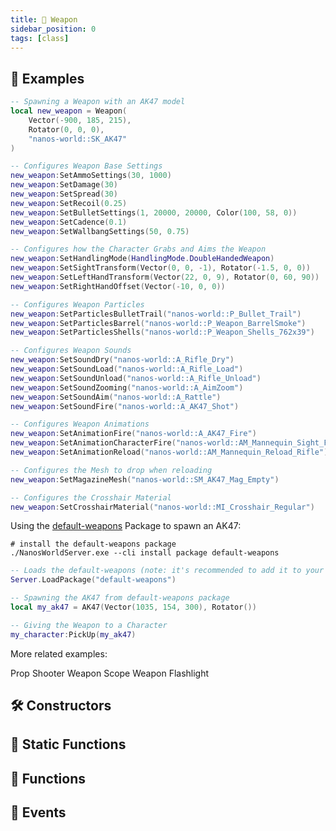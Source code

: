 ```yaml
---
title: 🔫 Weapon
sidebar_position: 0
tags: [class]
---
```


<HeaderDeclaration type="Class" name="Weapon" image="/img/docs/weapon.webp" />


## 🎒 Examples

```lua title="Server/Index.lua" showLineNumbers
-- Spawning a Weapon with an AK47 model
local new_weapon = Weapon(
    Vector(-900, 185, 215),
    Rotator(0, 0, 0),
    "nanos-world::SK_AK47"
)

-- Configures Weapon Base Settings
new_weapon:SetAmmoSettings(30, 1000)
new_weapon:SetDamage(30)
new_weapon:SetSpread(30)
new_weapon:SetRecoil(0.25)
new_weapon:SetBulletSettings(1, 20000, 20000, Color(100, 58, 0))
new_weapon:SetCadence(0.1)
new_weapon:SetWallbangSettings(50, 0.75)

-- Configures how the Character Grabs and Aims the Weapon
new_weapon:SetHandlingMode(HandlingMode.DoubleHandedWeapon)
new_weapon:SetSightTransform(Vector(0, 0, -1), Rotator(-1.5, 0, 0))
new_weapon:SetLeftHandTransform(Vector(22, 0, 9), Rotator(0, 60, 90))
new_weapon:SetRightHandOffset(Vector(-10, 0, 0))

-- Configures Weapon Particles
new_weapon:SetParticlesBulletTrail("nanos-world::P_Bullet_Trail")
new_weapon:SetParticlesBarrel("nanos-world::P_Weapon_BarrelSmoke")
new_weapon:SetParticlesShells("nanos-world::P_Weapon_Shells_762x39")

-- Configures Weapon Sounds
new_weapon:SetSoundDry("nanos-world::A_Rifle_Dry")
new_weapon:SetSoundLoad("nanos-world::A_Rifle_Load")
new_weapon:SetSoundUnload("nanos-world::A_Rifle_Unload")
new_weapon:SetSoundZooming("nanos-world::A_AimZoom")
new_weapon:SetSoundAim("nanos-world::A_Rattle")
new_weapon:SetSoundFire("nanos-world::A_AK47_Shot")

-- Configures Weapon Animations
new_weapon:SetAnimationFire("nanos-world::A_AK47_Fire")
new_weapon:SetAnimationCharacterFire("nanos-world::AM_Mannequin_Sight_Fire")
new_weapon:SetAnimationReload("nanos-world::AM_Mannequin_Reload_Rifle")

-- Configures the Mesh to drop when reloading
new_weapon:SetMagazineMesh("nanos-world::SM_AK47_Mag_Empty")

-- Configures the Crosshair Material
new_weapon:SetCrosshairMaterial("nanos-world::MI_Crosshair_Regular")
```

Using the [default-weapons](https://github.com/nanos-world/nanos-world-weapons) Package to spawn an AK47:

```shell title="Terminal"
# install the default-weapons package
./NanosWorldServer.exe --cli install package default-weapons
```

```lua title="Server/Index.lua" showLineNumbers
-- Loads the default-weapons (note: it's recommended to add it to your Package's packages_requirements instead)
Server.LoadPackage("default-weapons")

-- Spawning the AK47 from default-weapons package
local my_ak47 = AK47(Vector(1035, 154, 300), Rotator())

-- Giving the Weapon to a Character
my_character:PickUp(my_ak47)
```

More related examples:

<ReferenceLink href="getting-started/tutorials-and-examples/prop-shooter">Prop Shooter</ReferenceLink>
<ReferenceLink href="getting-started/tutorials-and-examples/weapon-scope">Weapon Scope</ReferenceLink>
<ReferenceLink href="getting-started/tutorials-and-examples/weapon-flashlight">Weapon Flashlight</ReferenceLink>


## 🛠 Constructors

<ConstructorDeclaration type="Class" name="Weapon" />


## 🗿 Static Functions

<StaticFunctionsDeclaration type="Class" name="Weapon" />


## 🦠 Functions

<FunctionsDeclaration type="Class" name="Weapon" />


## 🚀 Events

<EventsDeclaration type="Class" name="Weapon" />
